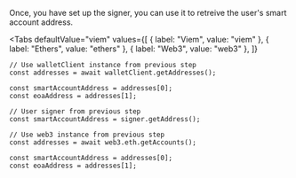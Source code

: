 
Once, you have set up the signer, you can use it to retreive the user's smart account address.

<Tabs
  defaultValue="viem"
  values={[
    { label: "Viem", value: "viem" },
    { label: "Ethers", value: "ethers" },
    { label: "Web3", value: "web3" },
  ]}
>

<TabItem value="viem">

```tsx
// Use walletClient instance from previous step
const addresses = await walletClient.getAddresses();

const smartAccountAddress = addresses[0];
const eoaAddress = addresses[1];
```

</TabItem>

<TabItem value="ethers">

```tsx
// User signer from previous step
const smartAccountAddress = signer.getAddress();
```

</TabItem>

<TabItem value="web3">

```tsx
// Use web3 instance from previous step
const addresses = await web3.eth.getAccounts();

const smartAccountAddress = addresses[0];
const eoaAddress = addresses[1];
```

</TabItem>
</Tabs>
